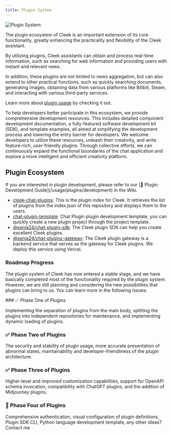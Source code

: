```yaml
---
title: Plugin System
---
```


<img
  alt="Plugin System"
  borderless
  cover
  src="https://res.cloudinary.com/dndxf5krb/image/upload/f_auto,q_auto/v1/file/assets/docs/ybhdck25yoqebfppirss"
/>

The plugin ecosystem of Cleek is an important extension of its core functionality, greatly enhancing the practicality and flexibility of the Cleek assistant.

By utilizing plugins, Cleek assistants can obtain and process real-time information, such as searching for web information and providing users with instant and relevant news.

In addition, these plugins are not limited to news aggregation, but can also extend to other practical functions, such as quickly searching documents, generating images, obtaining data from various platforms like Bilibili, Steam, and interacting with various third-party services.

Learn more about [plugin usage](/usage/plugins/basic) by checking it out.

<Info>
  To help developers better participate in this ecosystem, we provide comprehensive development
  resources. This includes detailed component development documentation, a fully-featured software
  development kit (SDK), and template examples, all aimed at simplifying the development process and
  lowering the entry barrier for developers.
</Info>

<Warning>
  We welcome developers to utilize these resources, unleash their creativity, and write
  feature-rich, user-friendly plugins. Through collective efforts, we can continuously expand the
  functional boundaries of the chat application and explore a more intelligent and efficient
  creativity platform.
</Warning>

## Plugin Ecosystem

<Note>
  If you are interested in plugin development, please refer to our [📘 Plugin Development
  Guide](/usage/plugins/development) in the Wiki.
</Note>

- [cleek-chat-plugins][cleek-chat-plugins]: This is the plugin index for Cleek. It retrieves the list of plugins from the index.json of this repository and displays them to the users.
- [chat-plugin-template][chat-plugin-template]: Chat Plugin plugin development template, you can quickly create a new plugin project through the project template.
- [@senja24/chat-plugin-sdk][chat-plugin-sdk]: The Cleek plugin SDK can help you create excellent Cleek plugins.
- [@senja24/chat-plugins-gateway][chat-plugins-gateway]: The Cleek plugin gateway is a backend service that serves as the gateway for Cleek plugins. We deploy this service using Vercel.

### Roadmap Progress

The plugin system of Cleek has now entered a stable stage, and we have basically completed most of the functionality required by the plugin system. However, we are still planning and considering the new possibilities that plugins can bring to us. You can learn more in the following Issues:

<Steps>
  ### ✅ Phase One of Plugins

  Implementing the separation of plugins from the main body, splitting the plugins into independent repositories for maintenance, and implementing dynamic loading of plugins.

  ### ✅ Phase Two of Plugins

  The security and stability of plugin usage, more accurate presentation of abnormal states, maintainability and developer-friendliness of the plugin architecture.

  ### ✅ Phase Three of Plugins

  Higher-level and improved customization capabilities, support for OpenAPI schema invocation, compatibility with ChatGPT plugins, and the addition of Midjourney plugins.

  ### 💭 Phase Four of Plugins

  Comprehensive authentication, visual configuration of plugin definitions, Plugin SDK CLI, Python language development template, any other ideas? Contact me
</Steps>

[chat-plugin-sdk]: #
[chat-plugin-template]: #
[chat-plugins-gateway]: #
[cleek-chat-plugins]: https://github.com/senja24/cleek-chat-plugins
